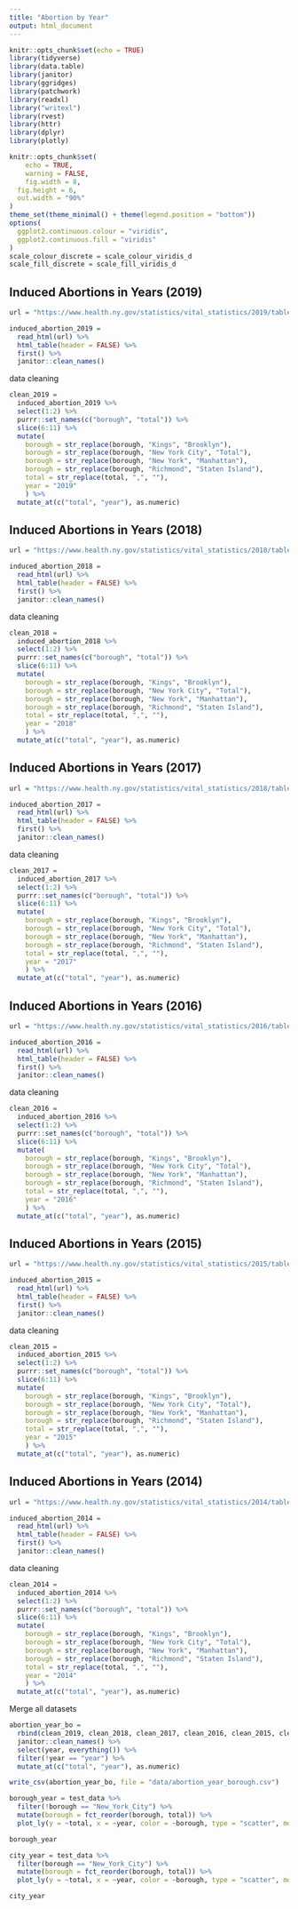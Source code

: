 ```yaml
---
title: "Abortion by Year"
output: html_document
---
```


```r
knitr::opts_chunk$set(echo = TRUE)
library(tidyverse)
library(data.table)
library(janitor)
library(ggridges)
library(patchwork)
library(readxl)
library("writexl")
library(rvest)
library(httr)
library(dplyr)
library(plotly)

knitr::opts_chunk$set(
	echo = TRUE,
	warning = FALSE,
	fig.width = 8, 
  fig.height = 6,
  out.width = "90%"
)
theme_set(theme_minimal() + theme(legend.position = "bottom"))
options(
  ggplot2.continuous.colour = "viridis",
  ggplot2.continuous.fill = "viridis"
)
scale_colour_discrete = scale_colour_viridis_d
scale_fill_discrete = scale_fill_viridis_d

```

## Induced Abortions in Years (2019)

```r
url = "https://www.health.ny.gov/statistics/vital_statistics/2019/table23.htm"

induced_abortion_2019 = 
  read_html(url) %>%
  html_table(header = FALSE) %>%
  first() %>%
  janitor::clean_names()
```

data cleaning

```r
clean_2019 = 
  induced_abortion_2019 %>%
  select(1:2) %>%
  purrr::set_names(c("borough", "total")) %>%
  slice(6:11) %>%
  mutate(
    borough = str_replace(borough, "Kings", "Brooklyn"),
    borough = str_replace(borough, "New York City", "Total"),
    borough = str_replace(borough, "New York", "Manhattan"),
    borough = str_replace(borough, "Richmond", "Staten Island"),
    total = str_replace(total, ",", ""),
    year = "2019"
    ) %>%
  mutate_at(c("total", "year"), as.numeric)
```

## Induced Abortions in Years (2018)
```r
url = "https://www.health.ny.gov/statistics/vital_statistics/2018/table21.htm"

induced_abortion_2018 = 
  read_html(url) %>%
  html_table(header = FALSE) %>%
  first() %>%
  janitor::clean_names()

```

data cleaning

```r
clean_2018 = 
  induced_abortion_2018 %>%
  select(1:2) %>%
  purrr::set_names(c("borough", "total")) %>%
  slice(6:11) %>%
  mutate(
    borough = str_replace(borough, "Kings", "Brooklyn"),
    borough = str_replace(borough, "New York City", "Total"),
    borough = str_replace(borough, "New York", "Manhattan"),
    borough = str_replace(borough, "Richmond", "Staten Island"),
    total = str_replace(total, ",", ""),
    year = "2018"
    ) %>%
  mutate_at(c("total", "year"), as.numeric)
```

## Induced Abortions in Years (2017)
```r
url = "https://www.health.ny.gov/statistics/vital_statistics/2018/table21.htm"

induced_abortion_2017 = 
  read_html(url) %>%
  html_table(header = FALSE) %>%
  first() %>%
  janitor::clean_names()

```

data cleaning

```r
clean_2017 = 
  induced_abortion_2017 %>%
  select(1:2) %>%
  purrr::set_names(c("borough", "total")) %>%
  slice(6:11) %>%
  mutate(
    borough = str_replace(borough, "Kings", "Brooklyn"),
    borough = str_replace(borough, "New York City", "Total"),
    borough = str_replace(borough, "New York", "Manhattan"),
    borough = str_replace(borough, "Richmond", "Staten Island"),
    total = str_replace(total, ",", ""),
    year = "2017"
    ) %>%
  mutate_at(c("total", "year"), as.numeric)
```

## Induced Abortions in Years (2016)
```r
url = "https://www.health.ny.gov/statistics/vital_statistics/2016/table21.htm"

induced_abortion_2016 = 
  read_html(url) %>%
  html_table(header = FALSE) %>%
  first() %>%
  janitor::clean_names()

```

data cleaning

```r
clean_2016 = 
  induced_abortion_2016 %>%
  select(1:2) %>%
  purrr::set_names(c("borough", "total")) %>%
  slice(6:11) %>%
  mutate(
    borough = str_replace(borough, "Kings", "Brooklyn"),
    borough = str_replace(borough, "New York City", "Total"),
    borough = str_replace(borough, "New York", "Manhattan"),
    borough = str_replace(borough, "Richmond", "Staten Island"),
    total = str_replace(total, ",", ""),
    year = "2016"
    ) %>%
  mutate_at(c("total", "year"), as.numeric)
```

## Induced Abortions in Years (2015)
```r
url = "https://www.health.ny.gov/statistics/vital_statistics/2015/table21.htm"

induced_abortion_2015 = 
  read_html(url) %>%
  html_table(header = FALSE) %>%
  first() %>%
  janitor::clean_names()

```

data cleaning

```r
clean_2015 = 
  induced_abortion_2015 %>%
  select(1:2) %>%
  purrr::set_names(c("borough", "total")) %>%
  slice(6:11) %>%
  mutate(
    borough = str_replace(borough, "Kings", "Brooklyn"),
    borough = str_replace(borough, "New York City", "Total"),
    borough = str_replace(borough, "New York", "Manhattan"),
    borough = str_replace(borough, "Richmond", "Staten Island"),
    total = str_replace(total, ",", ""),
    year = "2015"
    ) %>%
  mutate_at(c("total", "year"), as.numeric)
```

## Induced Abortions in Years (2014)
```r
url = "https://www.health.ny.gov/statistics/vital_statistics/2014/table21.htm"

induced_abortion_2014 = 
  read_html(url) %>%
  html_table(header = FALSE) %>%
  first() %>%
  janitor::clean_names()

```

data cleaning

```r
clean_2014 = 
  induced_abortion_2014 %>%
  select(1:2) %>%
  purrr::set_names(c("borough", "total")) %>%
  slice(6:11) %>%
  mutate(
    borough = str_replace(borough, "Kings", "Brooklyn"),
    borough = str_replace(borough, "New York City", "Total"),
    borough = str_replace(borough, "New York", "Manhattan"),
    borough = str_replace(borough, "Richmond", "Staten Island"),
    total = str_replace(total, ",", ""),
    year = "2014"
    ) %>%
  mutate_at(c("total", "year"), as.numeric)
```

Merge all datasets

```r
abortion_year_bo = 
  rbind(clean_2019, clean_2018, clean_2017, clean_2016, clean_2015, clean_2014, by = c("borough", "total", "year")) %>% 
  janitor::clean_names() %>% 
  select(year, everything()) %>% 
  filter(!year == "year") %>% 
  mutate_at(c("total", "year"), as.numeric)

write_csv(abortion_year_bo, file = "data/abortion_year_borough.csv")
```


```r
borough_year = test_data %>% 
  filter(!borough == "New_York_City") %>% 
  mutate(borough = fct_reorder(borough, total)) %>% 
  plot_ly(y = ~total, x = ~year, color = ~borough, type = "scatter", mode = "line", colors = "viridis")

borough_year

city_year = test_data %>% 
  filter(borough == "New_York_City") %>% 
  mutate(borough = fct_reorder(borough, total)) %>% 
  plot_ly(y = ~total, x = ~year, color = ~borough, type = "scatter", mode = "line", colors = "viridis")

city_year
```

